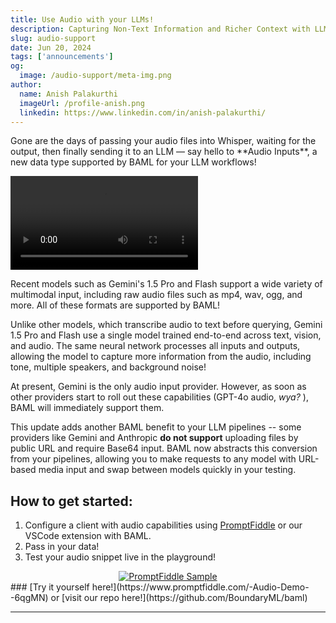 ```yaml
---
title: Use Audio with your LLMs!
description: Capturing Non-Text Information and Richer Context with LLMs
slug: audio-support
date: Jun 20, 2024
tags: ['announcements']
og:
  image: /audio-support/meta-img.png
author:
  name: Anish Palakurthi
  imageUrl: /profile-anish.png
  linkedin: https://www.linkedin.com/in/anish-palakurthi/
---
```


<div style={{ display: 'flex', alignItems: 'center' }}>
  <p>Gone are the days of passing your audio files into Whisper, waiting for the output, then finally sending it to an LLM — say hello to **Audio Inputs**, a new data type supported by BAML for your LLM workflows! </p>
</div>


<video controls>
  <source src="/videos/audio-final.mp4" type="audio/mpeg"/>
  Your browser does not support the audio element.
</video>

Recent models such as Gemini's 1.5 Pro and Flash support a wide variety of multimodal input, including raw audio files such as mp4, wav, ogg, and more. All of these formats are supported by BAML!

Unlike other models, which transcribe audio to text before querying, Gemini 1.5 Pro and Flash use a single model trained end-to-end across text, vision, and audio. The same neural network processes all inputs and outputs, allowing the model to capture more information from the audio, including tone, multiple speakers, and background noise!

At present, Gemini is the only audio input provider. However, as soon as other providers start to roll out these capabilities (GPT-4o audio, *wya?* ), BAML will immediately support them.

This update adds another BAML benefit to your LLM pipelines -- some providers like Gemini and Anthropic **do not support** uploading files by public URL and require Base64 input. BAML now abstracts this conversion from your pipelines, allowing you to make requests to any model with URL-based media input and swap between models quickly in your testing.

## How to get started:

1. Configure a client with audio capabilities using [PromptFiddle](https://www.promptfiddle.com/-Audio-Demo--6qgMN) or our VSCode extension with BAML.
2. Pass in your data!
3. Test your audio snippet live in the playground!


<div align="center">
    <a href="https://www.promptfiddle.com/-Audio-Demo--6qgMN" target="_blank">
        <img src="/audio_pf_sample.png" alt="PromptFiddle Sample" />
    </a>
</div>
### [Try it yourself here!](https://www.promptfiddle.com/-Audio-Demo--6qgMN) or [visit our repo here!](https://github.com/BoundaryML/baml)


---


